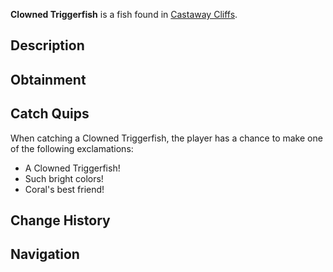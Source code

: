 {{FishInfobox
|image          = Clowned Triggerfish.png
|rarity         = Common
|sea            = First Sea
|location       = [[Castaway Cliffs]]
|sublocation    = 
|sources        = Crab Cage, Fishing Rod
|radar_location = 
|xp             = 100
|weather        = Clear
|time           = Day
|season         = Summer
|bait           = Gale Grub
|base_weight    = 5.5
|base_value     = 200
|weight_range   = 4.1
|base_chance    = 100
|base_resil     = 100
}}
'''Clowned Triggerfish''' is a {{Rarity|Common}} fish found in [[Castaway Cliffs]].

== Description ==
{{Description|A colorful fish with vibrant patterns, blending into coral shadows.|Bestiary Entry}}

== Obtainment ==
{{Description|Lurks in waters favored by pirates.|Bestiary Hint}}
{{Fish Availability|
Castaway Cliffs
|top_rods      = 
Leviathan's Fang Rod\615006.56\0;
Free Spirit Rod\614982.51\48500.31;
Trident Rod\588608.11\38622.88;
Azure Of Lagoon\581730.2\54564.99;
No-Life Rod\554008.44\55796.39;
Buddy Bond Rod\472024.75\97402.2;
Flimsy Rod\431075.16\136434.92;
Magnet Rod\395696.73\115890.32;
Nocturnal Rod\218419.34\200395.24;
Frog Rod\517460.2\64697.62;
Challenger's Rod\543733.9\55267.83;
Seraphic Rod\543220.92\55576.74;
Ethereal Prism Rod\534973.03\0;
Astralhook Rod\532853.8\0;
Rod Of The Forgotten Fang\524197.25\50749.38;
Blazebringer Rod\520362.84\51754.2;
Rod Of The Exalted One\517222.02\0;
Rod Of The Depths\516635.14\46233.89;
Verdant Shear Rod\516330.25\55943.52;
Zeus Rod\497694.11\48648.43;
Depthseeker Rod\471369.91\43388.61;
Volcanic Rod\468685.43\42904.73;
Avalanche Rod\466726.82\39700.72;
Training Rod\431237.07\41317.52;
Steady Rod\250741.04\24161.35
|recommended   = Trident Rod
}}

== Catch Quips ==
When catching a Clowned Triggerfish, the player has a chance to make one of the following exclamations:
* A Clowned Triggerfish!
* Such bright colors!
* Coral's best friend!

== Change History ==
{{Change History|{{subst:Current Version}}}}

== Navigation ==
{{Fish Navbox|Castaway Cliffs}}